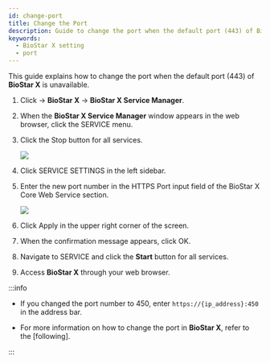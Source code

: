 ```yaml
---
id: change-port
title: Change the Port
description: Guide to change the port when the default port (443) of BioStar X is unavailable.
keywords:
  - BioStar X setting
  - port
---
```


This guide explains how to change the port when the default port (443) of **BioStar X** is unavailable.

1. Click <Start/> → **BioStar X** → **BioStar X Service Manager**.

2. When the **BioStar X Service Manager** window appears in the web browser, click the <Cmd>SERVICE</Cmd> menu.

3. Click the <Cmd>Stop</Cmd> button for all services.

   <Image src='/img/common/biostarx-tutoria-service-manager-services-stop.png' alone />

4. Click <Cmd>SERVICE SETTINGS</Cmd> in the left sidebar.

5. Enter the new port number in the <Cmd>HTTPS Port</Cmd> input field of the <Cmd>BioStar X Core Web Service</Cmd> section.

   <Image src='/img/common/biostarx-tutoria-service-manager-services-change-port.png' alone />

6. Click <Cmd>Apply</Cmd> in the upper right corner of the screen.

7. When the confirmation message appears, click <Cmd>OK</Cmd>.

8. Navigate to <Cmd>SERVICE</Cmd> and click the **Start** button for all services.

9. Access **BioStar X** through your web browser.

:::info

* If you changed the port number to 450, enter `https://{ip_address}:450` in the address bar.

* For more information on how to change the port in **BioStar X**, refer to the [following].

:::
